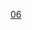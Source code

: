 {{Routemap
|title=<noinclude>成都地铁6号线</noinclude>
|title-bg=#{{成都地铁颜色|6}}
|title-color=white
|inline=<includeonly>1</includeonly>
|text-width=20
|map=
\\utENDEa\\
uYRDeq\utSTRaq\utABZg+r\\~~ ~~ ~~ ~~[[郫筒车辆段]]
\\utSTR\uSTR+l\uCONTfq~~ ~~ ~~ ~~{{成都地铁路线数字链接|蓉2}} {{rmr|Ricon=R|郫县西站}}
\\BLaq!~utBHF\BLeq!~uHST\TRAM~~ ~~[[望丛祠站|望丛祠]] {{成都地铁路线数字链接|蓉2}}<small>(主线)</small>
uCONTgq\utKRZ\uSTRr~~ ~~ ~~ ~~{{rmr|Licon=L|成都西站}} {{成都地铁路线数字链接|蓉2}}
utBHF~~ ~~[[和平街站|和平街]]
utBHF~~ ~~[[郫筒站|郫筒]]
utBHF~~ ~~[[蜀新大道站|蜀新大道]]
utBHF~~ ~~[[檬梓站|檬梓]]
utBHF~~ ~~[[尚锦路站|尚锦路]]
utBHF~~ ~~[[红高路站|红高路]]
utBHF~~ ~~[[天宇路站|天宇路]]
HUB+l\utBHF!~HUBeq\~~ ~~[[犀浦站|犀浦]] {{成都地铁路线数字链接|2}} [[成灌铁路|<span style="background:#808080; color:white;font: 100% sans-serif; display: inline-block; padding: 0 0.2em; line-height: 1.15em; text-align: center; border-radius:0%">成灌线</span>]]
uhCONTgq\uhXBHF-Rq!~HUB\utKRZh\uhCONTfq\~~ ~~ ~~ ~~{{rmr|Licon=L|龙泉驿}} {{成都地铁路线数字链接|2}}
hCONTgq\hXBHF-Lq!~HUBe\umtKRZh\hCONTfq\~~ ~~ ~~ ~~{{rmr|Licon=L|成都}} [[成灌铁路|<span style="background:#808080; color:white;font: 100% sans-serif; display: inline-block; padding: 0 0.2em; line-height: 1.15em; text-align: center; border-radius:0%">成灌线</span>]] {{rmr|Ricon=R|青城山}}
\utSTR\uCONTg~~ ~~ ~~ ~~{{成都地铁路线数字链接|蓉2}} {{rmr|Ricon=U|仁和}}
\\BLc2!~utSTR\BL3!~uHST\TRAM~~ ~~ ~~交大犀浦校区
\KBL1!~utBHF\BLc4!~uSTR~~ ~~[[兴业北街站|兴业北街]] {{成都地铁路线数字链接|蓉2}}<small>(支线)</small>
uCONTgq\utKRZ\uSTRr~~ ~~ ~~ ~~{{rmr|Licon=L|新业路}} {{成都地铁路线数字链接|蓉2}}
utBHF~~ ~~[[梓潼宫站|梓潼宫]]
utBHF~~ ~~[[侯家桥站|侯家桥]]
hCONTgq\umtKRZh\hCONTfq~~ ~~ ~~ ~~下穿[[成灌铁路|成灌线]]
utBHF~~ ~~[[兴盛站|兴盛]]
utBHF~~ ~~[[青杠站 (成都市)|青杠]]
utBHF~~ ~~[[西华大道站|西华大道]]
uextCONTgq\utTINTxt\uextCONTfq~~ ~~[[金府站|金府]] {{成都地铁路线数字链接|27}}~~ ~~{{dim|{{rmr|Licon=L|蜀鑫路}}}} {{成都地铁路线数字链接|27}} {{dim|{{rmr|Ricon=R|石佛}}}}
utBHF~~ ~~[[星河站|星河]]
utCONTgq\utTINTt\utCONTfq~~ ~~[[西南交大站|西南交大]] {{成都地铁路线数字链接|7}}~~ ~~{{rmr|Licon=L|外环}} {{成都地铁路线数字链接|7}} {{rmr|Ricon=R|内环}}
utBHF~~ ~~[[沙湾站 (成都市)|沙湾]]
utCONTgq\utSTR+r\utSTR\\~~ ~~ ~~ ~~{{rmr|Licon=L|回龙}} {{成都地铁路线数字链接|5}}
utXBHF-L!~HUBaq\utXBHF-R!~HUBeq\~~ ~~[[西北桥站|西北桥]] {{成都地铁路线数字链接|5}}
WASSERq\utKRZW\utKRZW\WASSERq\~~ ~~ ~~ ~~[[锦江 (岷江支流)|府河]]
utSTRl\utKRZtu\utCONTfq~~ ~~ ~~ ~~{{成都地铁路线数字链接|5}} {{rmr|Ricon=R|华桂路}}
uextCONTgq\uetKRZto\uextCONTfq~~ ~~ ~~ ~~{{dim|{{rmr|Licon=L|官堰}}}} {{成都地铁路线数字链接|18}} {{dim|{{rmr|Ricon=R|火车北站}}}}
utCONTgq\utTINTt\utCONTfq~~ ~~[[人民北路站|人民北路]] {{成都地铁路线数字链接|1}}~~ ~~{{rmr|Licon=L|科学城/五根松}} {{成都地铁路线数字链接|1}} {{rmr|Ricon=R|韦家碾}}
utBHF~~ ~~[[梁家巷站|梁家巷]]
utCONTgq\utTINTt\utCONTfq~~ ~~[[前锋路站|前锋路]] {{成都地铁路线数字链接|3}}~~ ~~{{rmr|Licon=L|双流西站}} {{成都地铁路线数字链接|3}} {{rmr|Ricon=R|成都医学院}}
uextCONTgq\utTINTxt\uextCONTfq~~ ~~[[建设北路站|建设北路]] {{成都地铁路线数字链接|17}}~~ ~~{{dim|{{rmr|Licon=L|九江北}}}} {{成都地铁路线数字链接|17}} {{dim|{{rmr|Ricon=R|高洪}}}}
utBHF~~ ~~[[新鸿路站|新鸿路]]
utCONTgq\utTINTt\utCONTfq~~ ~~[[玉双路站|玉双路]] {{成都地铁路线数字链接|4}}~~ ~~{{rmr|Licon=L|万盛}} {{成都地铁路线数字链接|4}} {{rmr|Ricon=R|西河}}
utCONTgq\utTINTt\utCONTfq~~ ~~[[牛王庙站|牛王庙]] {{成都地铁路线数字链接|2}}~~ ~~{{rmr|Licon=L|犀浦}} {{成都地铁路线数字链接|2}} {{rmr|Ricon=R|龙泉驿}}
utBHF~~ ~~[[顺江路站|顺江路]]
uextCONTgq\utTINTxt\uextCONTfq~~ ~~[[三官堂站 (成都市)|三官堂]] {{成都地铁路线数字链接|13}}~~ ~~{{dim|{{rmr|Licon=L|瓦窑滩}}}} {{成都地铁路线数字链接|13}} {{dim|{{rmr|Ricon=R|龙安}}}}
utCONTgq\utkABZq2\utTINTt!~utkSTRc3\utCONTfq\~~ ~~[[东光站 (成都市)|东光]] {{成都地铁路线数字链接|8}}~~ ~~{{rmr|Licon=L|莲花}} {{成都地铁路线数字链接|8}} {{rmr|Ricon=R|十里店}}
utkABZg+4~~ ~~ ~~ ~~联络线前往{{成都地铁路线链接|8}}
WASSERq\utKRZW\WASSERq~~ ~~ ~~ ~~[[锦江 (岷江支流)|沙河]]
utCONTgq\utTINTt\utCONTfq~~ ~~[[琉璃场站|琉璃场]] {{成都地铁路线数字链接|7}}~~ ~~{{rmr|Licon=L|内环}} {{成都地铁路线数字链接|7}} {{rmr|Ricon=R|外环}}
hCONTgq\umtKRZh\hCONTfq~~ ~~ ~~ ~~下穿[[成贵客运专线]]
utBHF~~ ~~[[琉三路站|琉三路]]
uextCONTgq\utTINTxt\uextCONTfq~~ ~~[[金石路站|金石路]] {{成都地铁路线数字链接|30}}~~ ~~{{dim|{{rmr|Licon=L|双流机场2航站楼}}}} {{成都地铁路线数字链接|30}} {{dim|{{rmr|Ricon=R|龙泉站}}}}
utCONTgq\utSTR!~utKINTeq\~~ ~~[[金融城东站|金融城东]] {{成都地铁路线数字链接|9}}~~ ~~{{rmr|Licon=L|黄田坝}} {{成都地铁路线数字链接|9}}
utBHF~~ ~~[[中和站 (成都市)|中和]]
utBHF~~ ~~[[张家寺站|张家寺]]
\\utKRWgl+l\utSTRq\utSTR+r
\\utBHF\\utSTRe@f~~ ~~[[陆肖站|陆肖]]
\\utBHF\\uSTR~~ ~~[[观东站|观东]]
\\utSTR\\uYRDa~~ ~~ ~~ ~~[[龙灯山停车场]]
utBHF~~ ~~[[新通大道站|新通大道]]
utBHF~~ ~~[[新川路站|新川路]]
utBHF~~ ~~[[龙灯山站|龙灯山]]
utBHF~~ ~~[[蒲草塘站|蒲草塘]]
utBHF~~ ~~[[万安站 (成都市)|万安]]
utBHF~~ ~~[[麓山大道站|麓山大道]]
utBHF~~ ~~[[沈阳路站|沈阳路]]
uetBHF~~ ~~[[青岛路站|青岛路]]
utBHF~~ ~~[[昌公堰站|昌公堰]]
utBHF~~ ~~[[杭州路站|杭州路]]
uextCONTgq\utTINTxt\uextCONTfq~~ ~~[[天府商务区站|天府商务区]] {{成都地铁路线数字链接|19}}~~ ~~ {{dim|{{rmr|Licon=L|金星}}}} {{成都地铁路线数字链接|19}} {{dim|{{rmr|Ricon=R|天府新站}}}}
\utCONTgq\utKRZtu!~HUBc2\utBHFq!~HUB3\utCONTfq~~ ~~ ~~ ~~{{rmr|Licon=L|韦家碾}} {{成都地铁路线数字链接|1}} {{rmr|Ricon=R|科学城}}
\utBHF!~HUB1+2\HUBX-L~~ ~~[[西博城站|西博城]] {{成都地铁路线数字链接|1}} {{成都地铁路线数字链接|18}}
\utCONTgq\utKRZtu!~HUBc1\utBHFq!~HUB4\utCONTfq~~ ~~ ~~ ~~{{rmr|Licon=L|火车南站}} {{成都地铁路线数字链接|18}} {{rmr|Ricon=R|天府机场北}}
utBHF~~ ~~[[秦皇寺站|秦皇寺]]
utBHF~~ ~~[[松林站 (成都市)|松林]]
uetBHF~~ ~~[[芦角站|芦角]]
utBHF~~ ~~[[钓鱼嘴站|钓鱼嘴]]
WASSERq\utKRZW\WASSERq~~ ~~ ~~ ~~[[锦江 (岷江支流)|府河]]
\utCONTgq\utTINTt\utSTReaq\utSTR+r~~ ~~[[回龙站 (成都市)|回龙]] {{成都地铁路线数字链接|5}}~~ ~~{{rmr|Licon=L|华桂路}} {{成都地铁路线数字链接|5}}
\\utSTR\\utSTRe@g
\\utSTR\\uYRD~~ ~~ ~~ ~~[[回龙停车场]]
\\utSTR\\utSTRa@f
\\utBHF\\utSTR~~ ~~[[兰家沟站|兰家沟]]
\\utSTRl\utSTRq\utSTRr
|bottom={{navbar|成都地鐵6號線RDT}}
}}<noinclude>
{{Rdt intro|[[成都地铁6号线]]}}
[[Category:成都地鐵RDT|06]]
</noinclude>